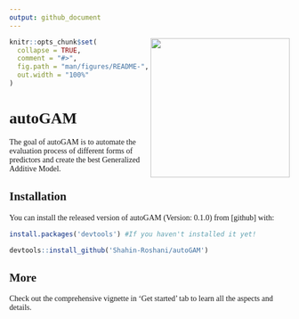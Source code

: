 ```yaml
---
output: github_document
---
```


<img src='man/figures/logo.png' align="right" height="250" />

<!-- README.md is generated from README.Rmd. Please edit that file -->

```r
knitr::opts_chunk$set(
  collapse = TRUE,
  comment = "#>",
  fig.path = "man/figures/README-",
  out.width = "100%"
)
```

<style>
body{font-family: times, serif}
</style>

# autoGAM

<!-- badges: start -->
<!-- badges: end -->

The goal of autoGAM is to automate the evaluation process of different forms of predictors and create the best Generalized Additive Model.

## Installation

You can install the released version of autoGAM (Version: 0.1.0) from [github] with:

``` r
install.packages('devtools') #If you haven't installed it yet!

devtools::install_github('Shahin-Roshani/autoGAM')
```

## More

Check out the comprehensive vignette in 'Get started' tab to learn all the aspects and details.

